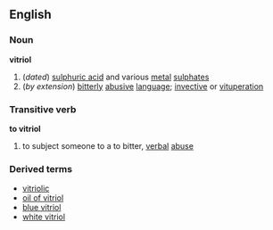 ==English==
===Noun===
{{wikipedia}}
'''vitriol'''
#(''dated'') [[sulphuric acid]] and various [[metal]] [[sulphate]]s
#(''by extension'') [[bitterly]] [[abusive]] [[language]]; [[invective]] or [[vituperation]]
===Transitive verb===
'''to vitriol'''
# to subject someone to a to bitter, [[verbal]] [[abuse]]
===Derived terms===
*[[vitriolic]]
*[[oil of vitriol]]
*[[blue vitriol]]
*[[white vitriol]]